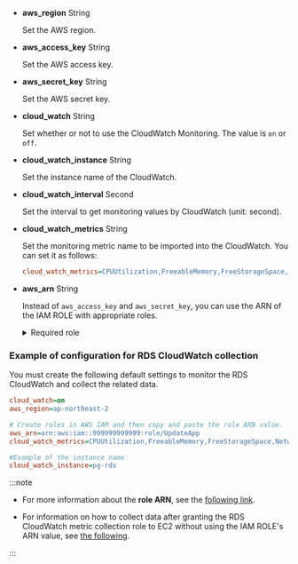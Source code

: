 - **aws_region** <span class='type'>String</span>

  Set the AWS region.

- **aws_access_key** <span class='type'>String</span>

  Set the AWS access key.

- **aws_secret_key** <span class='type'>String</span>

  Set the AWS secret key.

- **cloud_watch** <span class='type'>String</span>

  Set whether or not to use the CloudWatch Monitoring. The value is `on` or `off`.

- **cloud_watch_instance** <span class='type'>String</span>

  Set the instance name of the CloudWatch.

- **cloud_watch_interval** <span class='type'>Second</span>

  Set the interval to get monitoring values by CloudWatch (unit: second).

- **cloud_watch_metrics** <span class='type'>String</span>

  Set the monitoring metric name to be imported into the CloudWatch. You can set it as follows:

  ```ini
  cloud_watch_metrics=CPUUtilization,FreeableMemory,FreeStorageSpace,NetworkTransmitThroughput,NetworkReceiveThroughput
  ```

- **aws_arn** <span class='type'>String</span>

  Instead of `aws_access_key` and `aws_secret_key`, you can use the ARN of the IAM ROLE with appropriate roles.

  <details>
  <summary>Required role</summary>

  For the roles, the following policies are required.

  | Role                              | Role details                                                     |
  | --------------------------------- | ---------------------------------------------------------------- |
  | rds:DescribeDBInstances           | Collection of the instance class data                            |
  | rds:DescribeDBClusters            | Collection of cluster data when using the autoscale              |
  | rds:DescribeDBLogFiles            | Collection of CloudWatch logs                                    |
  | rds:DownloadDBLogFilePortion      | Collection of CloudWatch logs                                    |
  | ec2:DescribeInstanceTypes         | Collection of CPU counts for each instance class                 |
  | elasticache:DescribeCacheClusters | Collection of instance class data when using the elasticache     |
  | cloudwatch:ListMetrics            | Collection of the list of CloudWatch metrics                     |
  | cloudwatch:GetMetricStatistics    | Collection of the values of the CloudWatch metrics               |
  | logs:DescribeLogStreams           | Collection of CloudWatch logs (in case of using the posted logs) |
  | logs:GetLogEvents                 | Collection of CloudWatch logs (in case of using the posted logs) |

  </details>

### Example of configuration for RDS CloudWatch collection

You must create the following default settings to monitor the RDS CloudWatch and collect the related data.

```ini title='whatap.conf'
cloud_watch=on
aws_region=ap-northeast-2

# Create roles in AWS IAM and then copy and paste the role ARN value.
aws_arn=arn:aws:iam::999999999999:role/UpdateApp
cloud_watch_metrics=CPUUtilization,FreeableMemory,FreeStorageSpace,NetworkTransmitThroughput,NetworkReceiveThroughput

#Example of the instance name
cloud_watch_instance=pg-rds 
```

:::note

- For more information about the **role ARN**, see the [following link](https://docs.aws.amazon.com/IAM/latest/UserGuide/tutorial_cross-account-with-roles.html).

- For information on how to collect data after granting the RDS CloudWatch metric collection role to EC2 without using the IAM ROLE's ARN value, see [the following](../reference/cloudwatch-metric-guide).

:::
